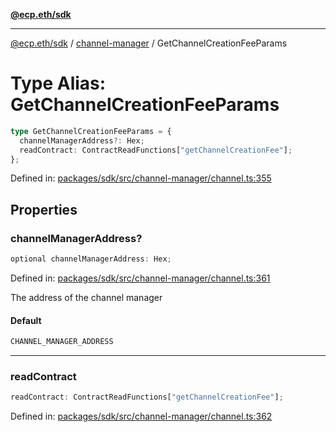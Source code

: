 [**@ecp.eth/sdk**](../../index.mdx)

***

[@ecp.eth/sdk](/sdk-reference/index.mdx) / [channel-manager](/sdk-reference/channel-manager/index.mdx) / GetChannelCreationFeeParams

# Type Alias: GetChannelCreationFeeParams

```ts
type GetChannelCreationFeeParams = {
  channelManagerAddress?: Hex;
  readContract: ContractReadFunctions["getChannelCreationFee"];
};
```

Defined in: [packages/sdk/src/channel-manager/channel.ts:355](https://github.com/ecp-eth/comments-monorepo/blob/main/packages/sdk/src/channel-manager/channel.ts#L355)

## Properties

### channelManagerAddress?

```ts
optional channelManagerAddress: Hex;
```

Defined in: [packages/sdk/src/channel-manager/channel.ts:361](https://github.com/ecp-eth/comments-monorepo/blob/main/packages/sdk/src/channel-manager/channel.ts#L361)

The address of the channel manager

#### Default

```ts
CHANNEL_MANAGER_ADDRESS
```

***

### readContract

```ts
readContract: ContractReadFunctions["getChannelCreationFee"];
```

Defined in: [packages/sdk/src/channel-manager/channel.ts:362](https://github.com/ecp-eth/comments-monorepo/blob/main/packages/sdk/src/channel-manager/channel.ts#L362)

